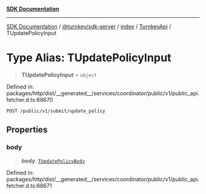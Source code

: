 [**SDK Documentation**](../../../../../../README.mdx)

***

[SDK Documentation](../../../../../../packages.mdx) / [@turnkey/sdk-server](../../../../README.mdx) / [index](../../../README.mdx) / [TurnkeyApi](../README.mdx) / TUpdatePolicyInput

# Type Alias: TUpdatePolicyInput

> **TUpdatePolicyInput** = `object`

Defined in: packages/http/dist/\_\_generated\_\_/services/coordinator/public/v1/public\_api.fetcher.d.ts:68670

`POST /public/v1/submit/update_policy`

## Properties

### body

> **body**: [`TUpdatePolicyBody`](TUpdatePolicyBody.mdx)

Defined in: packages/http/dist/\_\_generated\_\_/services/coordinator/public/v1/public\_api.fetcher.d.ts:68671
